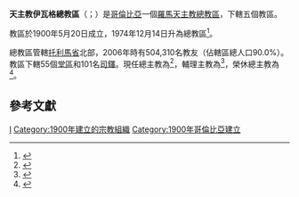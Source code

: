 {{Multiple issues|
{{Primarysources|time=2020-05-29T18:42:27+00:00}}
{{Refimprove|time=2020-05-29T18:42:27+00:00}}
}}
{{Infobox Roman Catholic diocese
|jurisdiction     = 總教區
|name            = 伊瓦格
|latin= Arcidioecesis Ibaguensis
|border = catholic
|image = [[File:Catedral_de_Ibague.JPG|250px]]
|caption = 聖母無原罪主教座堂
|coat_of_arms =[[File:Escudo_de_la_Arquidiócesis_de_Ibagué.svg|175px]]
|coat_of_arms_caption = 總教區牧徽
 |location = [[哥倫比亞|哥倫比亞]]
|territory = [[托利馬省|托利馬省]]北部
|population = 504,310
|rite = [[罗马礼|罗马礼]]
|patron =
|province =
|established = 1900年
|cathedral = [[聖母無原罪主教座堂_(伊瓦格)|聖母無原罪主教座堂]]
|co-cathedral =
|leadership = 總主教
|website = [https://www.arquidiocesisdeibague.org/ 總教區官方網站]
|pope = {{incumbent pope}}
|metropolitan = {{link-de|賀朗·羅阿-巴爾沃薩|Orlando Roa Barbosa}}
|coadjutor archbishop =
|auxiliary = {{link-de|彌額爾·威田南·貢薩萊斯-馬里尼奧|Miguel Fernando González Mariño}}
|emeritus = {{link-es|弗拉維奧·卡列·薩帕塔|Flavio Calle Zapata}}（榮休總主教）
|map = [[File:Mapa_Arquidiocesis_de_Ibague.svg|250px]]
|map_caption = 總教區管轄圖
}} 

'''天主教伊瓦格總教區'''（{{lang-la|Arcidioecesis Ibaguensis}}；{{lang-es|Arquidiócesis de Ibagué}}）是[[哥倫比亞|哥倫比亞]]一個[[羅馬天主教|羅馬天主教]][[總教區|總教區]]，下轄五個教區。

教區於1900年5月20日成立，1974年12月14日升為總教區<ref>{{cite book |title=ACTA APOSTOLICAE SEDIS |volume=LXVII |year=1975 |publisher=Typis Polyglottis Vaticanis |pages=167-168 |url=https://www.vatican.va/archive/aas/documents/AAS-67-1975-ocr.pdf |accessdate=2020-05-29 |archiveurl=https://web.archive.org/web/20200529181815/https://www.vatican.va/archive/aas/documents/AAS-67-1975-ocr.pdf |archivedate=2020-05-29 |language=la |dead-url=no }}</ref>。

總教區管轄[[托利馬省|托利馬省]]北部，2006年時有504,310名教友（佔轄區總人口90.0%）。教區下轄55個[[堂區|堂區]]和101名[[司鐸|司鐸]]。現任總主教為{{link-de|賀朗·羅阿-巴爾沃薩|Orlando Roa Barbosa}}<ref>{{cite press release |title=Resignations and Appointments, 29.05.2020 |url=https://press.vatican.va/content/salastampa/en/bollettino/pubblico/2020/05/29/200529b.html |publisher=Holy See Press Office |accessdate=2020-05-29 |archiveurl=https://web.archive.org/web/20200529120142/https://press.vatican.va/content/salastampa/en/bollettino/pubblico/2020/05/29/200529b.html |archivedate=2020-05-29 |language=en |date=2020-05-29 |dead-url=no }}</ref>，輔理主教為{{link-de|彌額爾·威田南·貢薩萊斯-馬里尼奧|Miguel Fernando González Mariño}}<ref>{{cite press release |title=Rinunce e nomine, 11.02.2016 |url=https://press.vatican.va/content/salastampa/it/bollettino/pubblico/2016/02/11/0104/00261.html |publisher=Sala Stampa della Santa Sede |accessdate=2020-05-29 |archiveurl=https://web.archive.org/web/20200529173117/https://press.vatican.va/content/salastampa/it/bollettino/pubblico/2016/02/11/0104/00261.html |archivedate=2020-05-29 |language=it |date=2016-02-11 |dead-url=no }}</ref>，榮休總主教為{{link-es|弗拉維奧·卡列·薩帕塔|Flavio Calle Zapata}}<ref>{{cite press release |title=Resignations and Appointments, 20.03.2019 |url=https://press.vatican.va/content/salastampa/en/bollettino/pubblico/2019/03/20/190320e.html |publisher=Holy See Press Office |accessdate=2019-04-30 |archiveurl=https://web.archive.org/web/20190430060931/https://press.vatican.va/content/salastampa/en/bollettino/pubblico/2019/03/20/190320e.html |archivedate=2019-04-30 |language=en |date=2019-03-20 |dead-url=no }}</ref>。

==參考文獻==
{{reflist}}

{{哥倫比亞天主教教區}}

{{DEFAULTSORT:Arquidiócesis de Ibagué}}
[[Category:哥倫比亞天主教教區|I]]
[[Category:1900年建立的宗教組織|Category:1900年建立的宗教組織]]
[[Category:1900年哥倫比亞建立|Category:1900年哥倫比亞建立]]